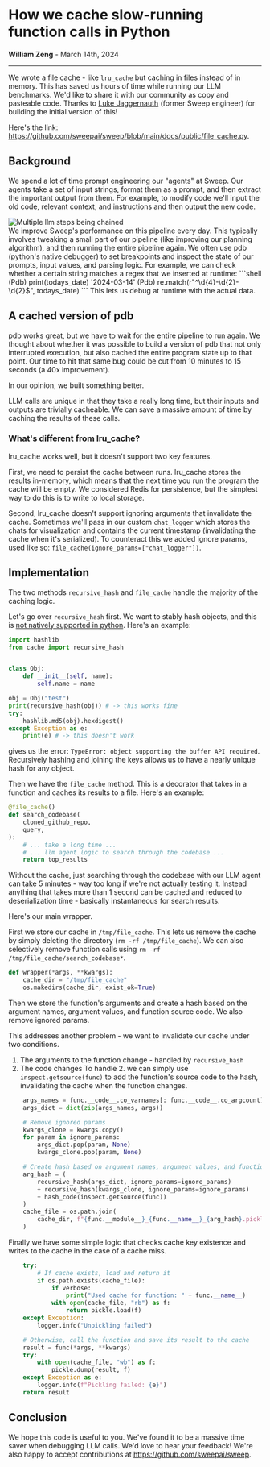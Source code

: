 # How we cache slow-running function calls in Python
**William Zeng** - March 14th, 2024

---
We wrote a file cache - like `lru_cache` but caching in files instead of in memory. This has saved us hours of time while running our LLM benchmarks. We'd like to share it with our community as copy and pasteable code. Thanks to [Luke Jaggernauth](https://github.com/lukejagg) (former Sweep engineer) for building the initial version of this!

Here's the link:
https://github.com/sweepai/sweep/blob/main/docs/public/file_cache.py.

## Background
We spend a lot of time prompt engineering our "agents" at Sweep. Our agents take a set of input strings, format them as a prompt, and then extract the important output from them.
For example, to modify code we'll input the old code, relevant context, and instructions and then output the new code.

<div style={{ display: "flex", justifyContent: "center", alignItems: "center" }}>
    <img src="/assets/multi_llm_step.png" alt="Multiple llm steps being chained" style={{ height: "400px" }} />
</div>
We improve Sweep's performance on this pipeline every day. This typically involves tweaking a small part of our pipeline (like improving our planning algorithm), and then running the entire pipeline again. 
We often use pdb (python's native debugger) to set breakpoints and inspect the state of our prompts, input values, and parsing logic.
For example, we can check whether a certain string matches a regex that we inserted at runtime:
```shell
(Pdb) print(todays_date)
'2024-03-14'
(Pdb) re.match(r"^\d{4}-\d{2}-\d{2}$", todays_date)
<re.Match object; span=(0, 10), match='2024-03-14'>
```
This lets us debug at runtime with the actual data.

## A cached version of pdb
pdb works great, but we have to wait for the entire pipeline to run again.
We thought about whether it was possible to build a version of pdb that not only interrupted execution, but also cached the entire program state up to that point. 
Our time to hit that same bug could be cut from 10 minutes to 15 seconds (a 40x improvement).

In our opinion, we built something better.

LLM calls are unique in that they take a really long time, but their inputs and outputs are trivially cacheable. We can save a massive amount of time by caching the results of these calls.

### What's different from lru_cache?

lru_cache works well, but it doesn't support two key features.

First, we need to persist the cache between runs. lru_cache stores the results in-memory, which means that the next time you run the program the cache will be empty.
We considered Redis for persistence, but the simplest way to do this is to write to local storage.

Second, lru_cache doesn't support ignoring arguments that invalidate the cache. Sometimes we'll pass in our custom `chat_logger` which stores the chats for visualization and contains the current timestamp (invalidating the cache when it's serialized).
To counteract this we added ignore params, used like so: `file_cache(ignore_params=["chat_logger"])`.

## Implementation

The two methods `recursive_hash` and `file_cache` handle the majority of the caching logic.

Let's go over `recursive_hash` first. We want to stably hash objects, and this is [not natively supported in python](https://death.andgravity.com/stable-hashing). Here's an example:

```python
import hashlib
from cache import recursive_hash


class Obj:
    def __init__(self, name):
        self.name = name

obj = Obj("test")
print(recursive_hash(obj)) # -> this works fine
try:
    hashlib.md5(obj).hexdigest()
except Exception as e:
    print(e) # -> this doesn't work
```

gives us the error: `TypeError: object supporting the buffer API required`. Recursively hashing and joining the keys allows us to have a nearly unique hash for any object.

Then we have the `file_cache` method. This is a decorator that takes in a function and caches its results to a file. Here's an example:

```python
@file_cache()
def search_codebase(
    cloned_github_repo,
    query,
):
    # ... take a long time ...
    # ... llm agent logic to search through the codebase ...
    return top_results
```

Without the cache, just searching through the codebase with our LLM agent can take 5 minutes - way too long if we're not actually testing it. Instead anything that takes more than 1 second can be cached and reduced to deserialization time - basically instantaneous for search results.

Here's our main wrapper.

First we store our cache in `/tmp/file_cache`. This lets us remove the cache by simply deleting the directory (`rm -rf /tmp/file_cache`).
We can also selectively remove function calls using `rm -rf /tmp/file_cache/search_codebase*`.
```python
def wrapper(*args, **kwargs):
    cache_dir = "/tmp/file_cache"
    os.makedirs(cache_dir, exist_ok=True)
```

Then we store the function's arguments and create a hash based on the argument names, argument values, and function source code. We also remove ignored params.

This addresses another problem - we want to invalidate our cache under two conditions.

1. The arguments to the function change - handled by `recursive_hash`
2. The code changes
To handle 2. we can simply use `inspect.getsource(func)` to add the function's source code to the hash, invalidating the cache when the function changes.

```python
    args_names = func.__code__.co_varnames[: func.__code__.co_argcount]
    args_dict = dict(zip(args_names, args))

    # Remove ignored params
    kwargs_clone = kwargs.copy()
    for param in ignore_params:
        args_dict.pop(param, None)
        kwargs_clone.pop(param, None)

    # Create hash based on argument names, argument values, and function source code
    arg_hash = (
        recursive_hash(args_dict, ignore_params=ignore_params)
        + recursive_hash(kwargs_clone, ignore_params=ignore_params)
        + hash_code(inspect.getsource(func))
    )
    cache_file = os.path.join(
        cache_dir, f"{func.__module__}_{func.__name__}_{arg_hash}.pickle"
    )
```

Finally we have some simple logic that checks cache key existence and writes to the cache in the case of a cache miss.

```python
    try:
        # If cache exists, load and return it
        if os.path.exists(cache_file):
            if verbose:
                print("Used cache for function: " + func.__name__)
            with open(cache_file, "rb") as f:
                return pickle.load(f)
    except Exception:
        logger.info("Unpickling failed")

    # Otherwise, call the function and save its result to the cache
    result = func(*args, **kwargs)
    try:
        with open(cache_file, "wb") as f:
            pickle.dump(result, f)
    except Exception as e:
        logger.info(f"Pickling failed: {e}")
    return result
```

## Conclusion

We hope this code is useful to you. We've found it to be a massive time saver when debugging LLM calls. We'd love to hear your feedback!
We're also happy to accept contributions at https://github.com/sweepai/sweep.